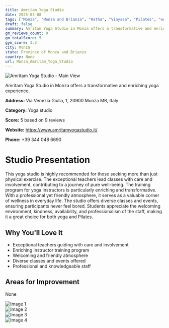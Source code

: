 ```yaml
---
title: Amritam Yoga Studio
date: 2025-03-08
tags: ["Monza", "Monza and Brianza", "Hatha", "Vinyasa", "Pilates", "welcoming atmosphere", "professional", "Monza"]  
draft: false
summary: Amritam Yoga Studio in Monza offers a transformative and enriching yoga experience.
gm_reviews_count: 9
gm_totalScore: 5
gym_score: 3.3
city: Monza
state: Province of Monza and Brianza
country: None
url: Monza_Amritam_Yoga_Studio
---
```


<div className="aspect-[16/9] relative my-8">
  <img 
    src="https://lh5.googleusercontent.com/p/AF1QipOewJgLg3UUvvt2ip-FVrRW1eLe_O5B6OHMj31t=w1920-h1080-k-no"
    alt="Amritam Yoga Studio - Main View"
    className="object-cover absolute inset-0 w-full h-full rounded-lg"
  />
</div>

Amritam Yoga Studio in Monza offers a transformative and enriching yoga experience.

**Address:** Via Venezia Giulia, 1, 20900 Monza MB, Italy

**Category:** Yoga studio

**Score:** 5 based on 9 reviews

**Website:** https://www.amritamyogastudio.it/

**Phone:** +39 344 048 6690

# Studio Presentation

This yoga studio is highly recommended for those seeking more than just physical exercise.
The exceptional teachers lead classes with care and involvement, contributing to a journey of pure well-being. 
The training program for yoga instructors is particularly enriching and transformative. 
With a professional yet friendly atmosphere, it serves as a valuable corner of wellness in everyday life. 
The studio offers diverse classes and events, ensuring participants never feel bored. 
Students appreciate the welcoming environment, kindness, availability, and professionalism of the staff, making it a great choice for both yoga and Pilates.

## Why You'll Love It

- Exceptional teachers guiding with care and involvement
- Enriching instructor training program
- Welcoming and friendly atmosphere
- Diverse classes and events offered
- Professional and knowledgeable staff

## Areas for Improvement

None

<div className="grid grid-cols-1 xl:grid-cols-2 gap-4 my-8">
<div className="aspect-[4/3] relative"><img src="https://lh5.googleusercontent.com/p/AF1QipNm24iJznvNEPkel3vqqK-n0irAAhIBV3s7sQ7f=w1920-h1080-k-no" alt="Image 1" className="object-cover absolute inset-0 w-full h-full rounded-lg" /></div>
<div className="aspect-[4/3] relative"><img src="https://lh5.googleusercontent.com/p/AF1QipNqH_IszZ6ckkrRFSQzW4cHvjyAxBHJ4YPcTF1_=w1920-h1080-k-no" alt="Image 2" className="object-cover absolute inset-0 w-full h-full rounded-lg" /></div>
<div className="aspect-[4/3] relative"><img src="https://lh5.googleusercontent.com/p/AF1QipM1v--MQOJyU8xVHU2FH6MobSf3SxUQbSol-pd6=w1920-h1080-k-no" alt="Image 3" className="object-cover absolute inset-0 w-full h-full rounded-lg" /></div>
<div className="aspect-[4/3] relative"><img src="https://lh5.googleusercontent.com/p/AF1QipO4kK3mp6Hfut59XHTIzt4ySvosoZp5d_esMaAo=w1920-h1080-k-no" alt="Image 4" className="object-cover absolute inset-0 w-full h-full rounded-lg" /></div>
</div>